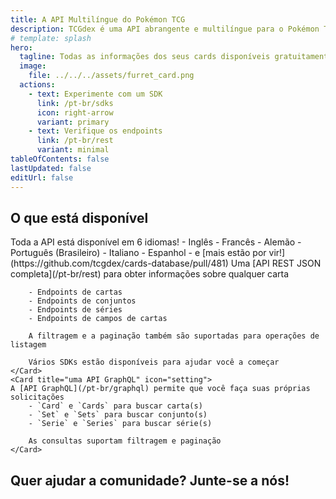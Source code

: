 ```yaml
---
title: A API Multilíngue do Pokémon TCG
description: TCGdex é uma API abrangente e multilíngue para o Pokémon TCG (Trading Card Game), oferecendo informações detalhadas sobre conjuntos de cartas, cartas individuais e informações relacionadas, tudo disponível em 6 idiomas.
# template: splash
hero:
  tagline: Todas as informações dos seus cards disponíveis gratuitamente e de código aberto!
  image:
    file: ../../../assets/furret_card.png
  actions:
    - text: Experimente com um SDK
      link: /pt-br/sdks
      icon: right-arrow
      variant: primary
    - text: Verifique os endpoints
      link: /pt-br/rest
      variant: minimal
tableOfContents: false
lastUpdated: false
editUrl: false
---
```



## O que está disponível

<CardGrid stagger>
	<Card title="6 idiomas e contando" icon="heart">
	Toda a API está disponível em 6 idiomas!
	- Inglês
	- Francês
	- Alemão
	- Português (Brasileiro)
	- Italiano
	- Espanhol
	- e [mais estão por vir!](https://github.com/tcgdex/cards-database/pull/481)
	</Card>
	<Card title="uma API REST JSON" icon="add-document">
		Uma [API REST JSON completa](/pt-br/rest) para obter informações sobre qualquer carta

		- Endpoints de cartas
		- Endpoints de conjuntos
		- Endpoints de séries
		- Endpoints de campos de cartas

		A filtragem e a paginação também são suportadas para operações de listagem

		Vários SDKs estão disponíveis para ajudar você a começar
	</Card>
	<Card title="uma API GraphQL" icon="setting">
	A [API GraphQL](/pt-br/graphql) permite que você faça suas próprias solicitações
		- `Card` e `Cards` para buscar carta(s)
		- `Set` e `Sets` para buscar conjunto(s)
		- `Serie` e `Series` para buscar série(s)

		As consultas suportam filtragem e paginação
	</Card>
</CardGrid>

## Quer ajudar a comunidade? Junte-se a nós!

<CardGrid>
	<LinkCard href="https://discord.gg/NehYTAhsZE" title="Junte-se ao nosso Discord" description="O Discord é nossa principal forma de comunicação entre os membros da comunidade" />
	<LinkCard href="https://github.com/tcgdex/cards-database" title="Dê uma estrela ao repositório!" description="Ajude nosso repositório a chegar à lua dando uma estrela no Github" />
	<LinkCard href="https://github.com/tcgdex/cards-database" title="Contribua" description="Contribuir ajudará você e outros membros da comunidade" />
	<LinkCard href="https://github.com/sponsors/tcgdex" title="Patrocine o projeto" description="A API é cara de manter, além disso, você obtém um retorno sobre o investimento :D" />
</CardGrid>
